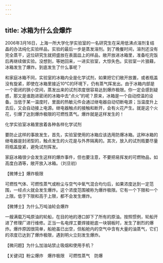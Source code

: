 ```yaml
---
---
---
```

title: 冰箱为什么会爆炸
---




2006年3月16日，上海一所大学化学实验室的一名研究生在采用低沸点溶剂复结晶的办法纯化实验样品，实验的最后一步是蒸发溶剂。到了晚餐时间，溶剂还没有完全蒸干，这位研究生就把盛放在表面皿上的样品，敞开放进冰箱里，准备吃完饭后再继续做实验。没想到，等她回来，一进实验室，大惊失色。实验室一片狼藉，冰箱发生了爆炸。到底发生了什么事呢？

和家庭冰箱不同，实验室的冰箱内全是化学试剂，如果把它们敞开放置，或者瓶盖没有旋紧，即使在冰箱里接近10℃的环境下，仍有蒸气挥发出。由于冰箱内部是一个密闭的狭小空间，蒸发出来的试剂浓度很容易达到爆炸极限。你一定会感到疑惑，那又是谁跑进密闭的冰箱中去“点火”的呢？原来，冰箱是一个自动控温的设备。当低于某一温度时，里面的热敏元件会通过继电器自动切断电源；当温度升上去后，又会自动接上电源。继电器触点的接触和断开，会有火花产生。就是这个火花，引爆了达到爆炸极限的可燃性蒸气。爆炸就是这样发生的！

化学实验室冰箱里放着各种各样化学试剂



要防止这样的事故发生，首先，实验室使用的冰箱应该选用防爆冰箱。这种冰箱的继电器是封闭型的，触点发生的火花是与外界隔离的。其次，放入的试剂瓶要尽量将瓶盖旋紧，避免试剂挥发。

家庭冰箱很少会发生这样的爆炸事件，但也要注意，不要把易挥发的可燃物品，如高度白酒等，敞开放入冰箱。（刘旦初）





【微博士】爆炸极限

可燃性气体、可燃性蒸气或粉尘与空气中氧气混合均匀后，如果浓度达到一定范围，一经点火就会发生爆炸。这个浓度范围被称为爆炸极限。它有一个下限和一个上限。低于下限和高于上限，都不会发生爆炸。

【微博士】为什么万吨油轮会爆炸

一艘满载万吨原油的轮船，在目的地的港口卸下了所有的原油。按照惯例，轮船开进了修理厂进行维修。正当一名电焊工要焊接舱底一块钢板时，发生了剧烈的爆炸。爆炸原因很简单，船舱虽已出空，但船舱内的空气中含有大量的油蒸气，它们的浓度已达到了爆炸极限，遇到明火立刻发生爆炸。

【微问题】为什么加油站禁止吸烟和使用手机？

【关键词】粉尘爆炸　爆炸极限　可燃性蒸气　防爆